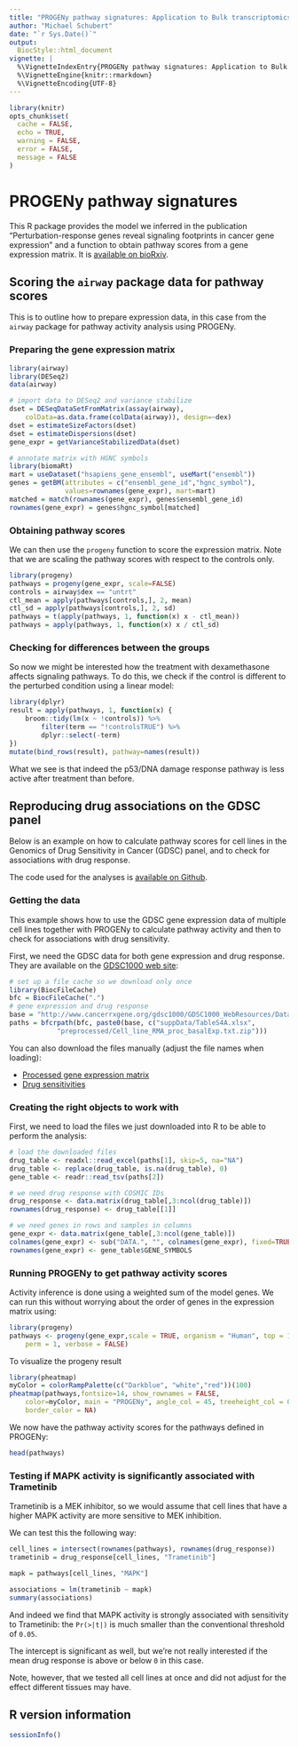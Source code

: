 ```yaml
---
title: "PROGENy pathway signatures: Application to Bulk transcriptomics"
author: "Michael Schubert"
date: "`r Sys.Date()`"
output:
  BiocStyle::html_document
vignette: |
  %\VignetteIndexEntry{PROGENy pathway signatures: Application to Bulk transcriptomics}
  %\VignetteEngine{knitr::rmarkdown}
  %\VignetteEncoding{UTF-8}
---
```


```r
library(knitr)
opts_chunk$set(
  cache = FALSE,
  echo = TRUE,
  warning = FALSE,
  error = FALSE,
  message = FALSE
)
```

PROGENy pathway signatures
==========================

This R package provides the model we inferred in the publication
"Perturbation-response genes reveal signaling footprints in cancer gene
expression" and a function to obtain pathway scores from a gene expression
matrix. It is [available on
bioRxiv](http://www.biorxiv.org/content/early/2016/08/28/065672).

Scoring the `airway` package data for pathway scores
----------------------------------------------------

This is to outline how to prepare expression data, in this case from the
`airway` package for pathway activity analysis using PROGENy.

### Preparing the gene expression matrix

```r
library(airway)
library(DESeq2)
data(airway)

# import data to DESeq2 and variance stabilize
dset = DESeqDataSetFromMatrix(assay(airway),
    colData=as.data.frame(colData(airway)), design=~dex)
dset = estimateSizeFactors(dset)
dset = estimateDispersions(dset)
gene_expr = getVarianceStabilizedData(dset)

# annotate matrix with HGNC symbols
library(biomaRt)
mart = useDataset("hsapiens_gene_ensembl", useMart("ensembl"))
genes = getBM(attributes = c("ensembl_gene_id","hgnc_symbol"),
              values=rownames(gene_expr), mart=mart)
matched = match(rownames(gene_expr), genes$ensembl_gene_id)
rownames(gene_expr) = genes$hgnc_symbol[matched]
```

### Obtaining pathway scores

We can then use the `progeny` function to score the expression matrix. Note
that we are scaling the pathway scores with respect to the controls only.

```r
library(progeny)
pathways = progeny(gene_expr, scale=FALSE)
controls = airway$dex == "untrt"
ctl_mean = apply(pathways[controls,], 2, mean)
ctl_sd = apply(pathways[controls,], 2, sd)
pathways = t(apply(pathways, 1, function(x) x - ctl_mean))
pathways = apply(pathways, 1, function(x) x / ctl_sd)
```

### Checking for differences between the groups

So now we might be interested how the treatment with dexamethasone affects
signaling pathways. To do this, we check if the control is different to the
perturbed condition using a linear model:

```r
library(dplyr)
result = apply(pathways, 1, function(x) {
    broom::tidy(lm(x ~ !controls)) %>%
        filter(term == "!controlsTRUE") %>%
        dplyr::select(-term)
})
mutate(bind_rows(result), pathway=names(result))
```

What we see is that indeed the p53/DNA damage response pathway is less active
after treatment than before.

Reproducing drug associations on the GDSC panel
-----------------------------------------------

Below is an example on how to calculate pathway scores for cell lines in the
Genomics of Drug Sensitivity in Cancer (GDSC) panel, and to check for
associations with drug response.

The code used for the analyses is [available on
Github](https://github.com/saezlab/footprints).

### Getting the data

This example shows how to use the GDSC gene expression data of multiple cell
lines together with PROGENy to calculate pathway activity and then to check for
associations with drug sensitivity.

First, we need the GDSC data for both gene expression and drug response. They
are available on the [GDSC1000 web
site](http://www.cancerrxgene.org/gdsc1000/GDSC1000_WebResources/Home.html):

```r
# set up a file cache so we download only once
library(BiocFileCache)
bfc = BiocFileCache(".")
# gene expression and drug response
base = "http://www.cancerrxgene.org/gdsc1000/GDSC1000_WebResources/Data/"
paths = bfcrpath(bfc, paste0(base, c("suppData/TableS4A.xlsx",
            "preprocessed/Cell_line_RMA_proc_basalExp.txt.zip")))
```

You can also download the files manually (adjust the file names when loading):

 * [Processed gene expression
   matrix](http://www.cancerrxgene.org/gdsc1000/GDSC1000_WebResources/Data/preprocessed/Cell_line_RMA_proc_basalExp.txt.zip)
 * [Drug
   sensitivities](http://www.cancerrxgene.org/gdsc1000/GDSC1000_WebResources/Data/suppData/TableS4A.xlsx)

### Creating the right objects to work with

First, we need to load the files we just downloaded into R to be able to
perform the analysis:

```r
# load the downloaded files
drug_table <- readxl::read_excel(paths[1], skip=5, na="NA")
drug_table <- replace(drug_table, is.na(drug_table), 0)
gene_table <- readr::read_tsv(paths[2])

# we need drug response with COSMIC IDs
drug_response <- data.matrix(drug_table[,3:ncol(drug_table)])
rownames(drug_response) <- drug_table[[1]]

# we need genes in rows and samples in columns
gene_expr <- data.matrix(gene_table[,3:ncol(gene_table)])
colnames(gene_expr) <- sub("DATA.", "", colnames(gene_expr), fixed=TRUE)
rownames(gene_expr) <- gene_table$GENE_SYMBOLS
```

### Running PROGENy to get pathway activity scores

Activity inference is done using a weighted sum of the model genes. We can run
this without worrying about the order of genes in the expression matrix using:

```r
library(progeny)
pathways <- progeny(gene_expr,scale = TRUE, organism = "Human", top = 100,
    perm = 1, verbose = FALSE)
```

To visualize the progeny result
```r
library(pheatmap)
myColor = colorRampPalette(c("Darkblue", "white","red"))(100)
pheatmap(pathways,fontsize=14, show_rownames = FALSE,
    color=myColor, main = "PROGENy", angle_col = 45, treeheight_col = 0,  
    border_color = NA)
```


We now have the pathway activity scores for the pathways defined in PROGENy:

```r
head(pathways)
```

### Testing if MAPK activity is significantly associated with Trametinib

Trametinib is a MEK inhibitor, so we would assume that cell lines that have a
higher MAPK activity are more sensitive to MEK inhibition.

We can test this the following way:

```r
cell_lines = intersect(rownames(pathways), rownames(drug_response))
trametinib = drug_response[cell_lines, "Trametinib"]

mapk = pathways[cell_lines, "MAPK"]

associations = lm(trametinib ~ mapk)
summary(associations)
```

And indeed we find that MAPK activity is strongly associated with sensitivity
to Trametinib: the `Pr(>|t|)` is much smaller than the conventional threshold
of `0.05`.

The intercept is significant as well, but we're not really interested if the
mean drug response is above or below `0` in this case.

Note, however, that we tested all cell lines at once and did not adjust for the
effect different tissues may have.

R version information
---------------------

```r
sessionInfo()
```

